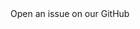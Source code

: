 <CardGroup cols={2}>
    <Card
        title="GitHub"
        icon="github"
        href="https://github.com/llm-tools/embedJs/issues/new?assignees=&labels=&projects=&template=feature_request.yml"
        color="#181717"
    >
        Open an issue on our GitHub
    </Card>
</CardGroup>

